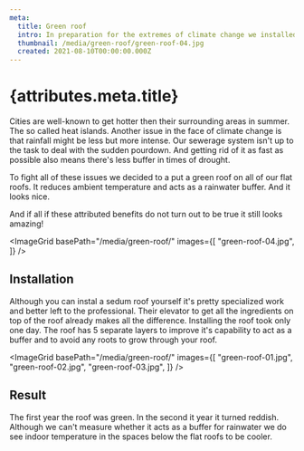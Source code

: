 ```yaml
---
meta:
  title: Green roof
  intro: In preparation for the extremes of climate change we installed a green roof on our flat roofs.
  thumbnail: /media/green-roof/green-roof-04.jpg
  created: 2021-08-10T00:00:00.000Z
---
```



# {attributes.meta.title}

Cities are well-known to get hotter then their surrounding areas in summer. The so called heat islands. Another issue in the face of climate change is that rainfall might be less but more intense. Our sewerage system isn't up to the task to deal with the sudden pourdown. And getting rid of it as fast as possible also means there's less buffer in times of drought.

To fight all of these issues we decided to a put a green roof on all of our flat roofs. It reduces ambient temperature and acts as a rainwater buffer. And it looks nice.

And if all if these attributed benefits do not turn out to be true it still looks amazing!

<ImageGrid basePath="/media/green-roof/" images={[
  "green-roof-04.jpg",
]} />

## Installation

Although you can instal a sedum roof yourself it's pretty specialized work and better left to the professional. Their elevator to get all the ingredients on top of the roof already makes all the difference. Installing the roof took only one day. The roof has 5 separate layers to improve it's capability to act as a buffer and to avoid any roots to grow through your roof.

<ImageGrid basePath="/media/green-roof/" images={[
  "green-roof-01.jpg",
  "green-roof-02.jpg",
  "green-roof-03.jpg",
]} />

## Result

The first year the roof was green. In the second it year it turned reddish. Although we can't measure whether it acts as a buffer for rainwater we do see indoor temperature in the spaces below the flat roofs to be cooler.

<Outlet />